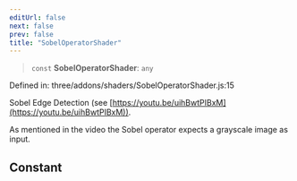 ```yaml
---
editUrl: false
next: false
prev: false
title: "SobelOperatorShader"
---
```


> `const` **SobelOperatorShader**: `any`

Defined in: three/addons/shaders/SobelOperatorShader.js:15

Sobel Edge Detection (see [https://youtu.be/uihBwtPIBxM](https://youtu.be/uihBwtPIBxM)).

As mentioned in the video the Sobel operator expects a grayscale image as input.

## Constant

